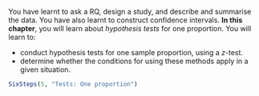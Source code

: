 ::: {.objectivesBox .objectives data-latex="{iconmonstr-target-4-240.png}"}
You have learnt to ask a RQ, design a study, and describe and summarise the data.
You have also learnt to construct confidence intervals.
**In this chapter**, you will learn about *hypothesis tests* for one proportion.
You will learn to:
  
* conduct hypothesis tests for one sample proportion, using a $z$-test.
* determine whether the conditions for using these methods apply in a given situation.
:::

```r
SixSteps(5, "Tests: One proportion")
```

